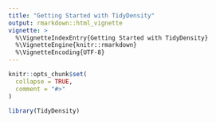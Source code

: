 ```yaml
---
title: "Getting Started with TidyDensity"
output: rmarkdown::html_vignette
vignette: >
  %\VignetteIndexEntry{Getting Started with TidyDensity}
  %\VignetteEngine{knitr::rmarkdown}
  %\VignetteEncoding{UTF-8}
---
```


```r
knitr::opts_chunk$set(
  collapse = TRUE,
  comment = "#>"
)
```

```r
library(TidyDensity)
```
